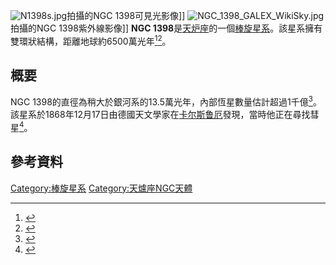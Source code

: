 {{Infobox Galaxy
|name              = [[NGC天體表|NGC]] 1398
|image             = [[File:Ribbons_and_pearls_NGC_1398.jpg|300px]]
|caption           = 由[[甚大望遠鏡|甚大望遠鏡]]拍攝的NGC 1398
|epoch             = [[J2000|J2000]]
|type              = (R')SB(r)ab<ref name=ned>{{cite web|title=NED results for object NGC 1398|url=http://ned.ipac.caltech.edu/cgi-bin/objsearch?objname=NGC+1398&extend=no&hconst=73&omegam=0.27&omegav=0.73&corr_z=1&out_csys=Equatorial&out_equinox=J2000.0&obj_sort=RA+or+Longitude&of=pre_text&zv_breaker=30000.0&list_limit=5&img_stamp=YES|website=ned.ipac.caltech.edu|accessdate=17 February 2015|archive-date=2019-02-17|archive-url=https://web.archive.org/web/20190217081727/http://ned.ipac.caltech.edu/cgi-bin/objsearch?objname=NGC+1398&extend=no&hconst=73&omegam=0.27&omegav=0.73&corr_z=1&out_csys=Equatorial&out_equinox=J2000.0&obj_sort=RA+or+Longitude&of=pre_text&zv_breaker=30000.0&list_limit=5&img_stamp=YES|dead-url=no}}</ref>
|ra                = {{RA|03|38|52.13}}<ref name=ned/>
|dec               = {{DEC|-26|20|16.2}}<ref name=ned/>
|dist_ly           = 65 [[光年|Mly]]<ref name=noao/>
|z                 = 0.004657<ref name=ned/>
|appmag_v          = 9.70<ref name=dso>{{cite web|title=NGC 1398|url=http://dso-browser.com/dso/info/NGC/1398|website=dso-browser.com|accessdate=17 February 2015|archive-date=2015-12-29|archive-url=https://web.archive.org/web/20151229223951/http://dso-browser.com/dso/info/NGC/1398|dead-url=no}}</ref>
|size_v            = 7.2′ × 5.2′<ref name=dso/>
|constellation name= [[天爐座|天爐座]]<ref name=dso/>
|names             = ESO 482-22<ref name=dso/>
}}
[[File:N1398s.jpg|thumb]]拍攝的NGC 1398可見光影像]]
[[File:NGC_1398_GALEX_WikiSky.jpg|thumb]]拍攝的NGC 1398紫外線影像]]
'''NGC 1398'''是[[天炉座|天炉座]]的一個[[棒旋星系|棒旋星系]]。該星系擁有雙環狀結構，距離地球約6500萬光年<ref name=noao>{{cite web|title=NGC 1398|url=http://www.noao.edu/outreach/aop/observers/n1398.html|website=noao.edu|accessdate=17 February 2015|archive-date=2014-08-09|archive-url=https://web.archive.org/web/20140809003100/http://www.noao.edu/outreach/aop/observers/n1398.html|dead-url=no}}</ref><ref>{{cite journal|last1=Moore|first1=E. M.|last2=Gottesman|first2=S. T.|title=THE BARRED SPIRAL GALAXY NGC 1398 AND ITS PATTERN SPEED|journal=The Astrophysical Journal|date=1 July 1995|page=159|url=http://articles.adsabs.harvard.edu/cgi-bin/nph-iarticle_query?bibcode=1995ApJ...447..159M&db_key=AST&page_ind=0&data_type=GIF&type=SCREEN_VIEW&classic=YES|accessdate=17 February 2015|bibcode=1995ApJ...447..159M|doi=10.1086/175862|volume=447}}</ref>。

== 概要 ==
NGC 1398的直徑為稍大於銀河系的13.5萬光年，內部恆星數量估計超過1千億<ref name=fnal>{{cite web|title=Dark Energy Survey kicks off second season cataloging the wonders of deep space|url=http://www.fnal.gov/pub/presspass/press_releases/2014/Dark-Energy-Survey-20140818.html|website=fnal.gov|accessdate=17 February 2015|archive-date=2015-09-24|archive-url=https://web.archive.org/web/20150924014144/http://www.fnal.gov/pub/presspass/press_releases/2014/Dark-Energy-Survey-20140818.html|dead-url=no}}</ref>。該星系於1868年12月17日由德國天文學家{{link-en|弗里德里希·奧古斯特·特奧多爾·溫尼克|Friedrich August Theodor Winnecke}}在[[卡尔斯鲁厄|卡尔斯鲁厄]]發現，當時他正在尋找彗星<ref name="meara">{{cite book|author=Stephen James O'Meara|title=Deep-Sky Companions: Hidden Treasures|url=https://books.google.com/books?id=a6VY0Q1zsJoC&pg=PA110|date=12 April 2007|publisher=Cambridge University Press|isbn=978-1-139-46373-7|pages=110}}</ref>。

==參考資料==
{{reflist}}

{{Catalogs|NGC=1398}}
[[Category:棒旋星系|Category:棒旋星系]]
[[Category:天爐座NGC天體|Category:天爐座NGC天體]]